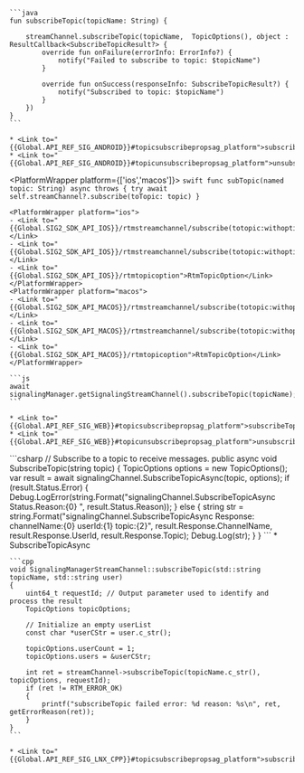 <PlatformWrapper platform='android'>

    ```java
    fun subscribeTopic(topicName: String) {

        streamChannel.subscribeTopic(topicName,  TopicOptions(), object : ResultCallback<SubscribeTopicResult?> {
            override fun onFailure(errorInfo: ErrorInfo?) {
                notify("Failed to subscribe to topic: $topicName")
            }

            override fun onSuccess(responseInfo: SubscribeTopicResult?) {
                notify("Subscribed to topic: $topicName")
            }
        })
    }    
    ```

    * <Link to="{{Global.API_REF_SIG_ANDROID}}#topicsubscribepropsag_platform">subscribeTopic</Link>
    * <Link to="{{Global.API_REF_SIG_ANDROID}}#topicunsubscribepropsag_platform">unsubscribeTopic</Link>

</PlatformWrapper>

<PlatformWrapper platform={['ios','macos']}>
    ```swift
    func subTopic(named topic: String) async throws {
        try await self.streamChannel?.subscribe(toTopic: topic)
    }
    ```

    <PlatformWrapper platform="ios">
    - <Link to="{{Global.SIG2_SDK_API_IOS}}/rtmstreamchannel/subscribe(totopic:withoptions:)">subscribe(toTopic:withOptions:)</Link>
    - <Link to="{{Global.SIG2_SDK_API_IOS}}/rtmstreamchannel/subscribe(totopic:withoptions:completion:)">subscribe(toTopic:withOptions:completion:)</Link>
    - <Link to="{{Global.SIG2_SDK_API_IOS}}/rtmtopicoption">RtmTopicOption</Link>
    </PlatformWrapper>
    <PlatformWrapper platform="macos">
    - <Link to="{{Global.SIG2_SDK_API_MACOS}}/rtmstreamchannel/subscribe(totopic:withoptions:)">subscribe(toTopic:withOptions:)</Link>
    - <Link to="{{Global.SIG2_SDK_API_MACOS}}/rtmstreamchannel/subscribe(totopic:withoptions:completion:)">subscribe(toTopic:withOptions:completion:)</Link>
    - <Link to="{{Global.SIG2_SDK_API_MACOS}}/rtmtopicoption">RtmTopicOption</Link>
    </PlatformWrapper>
</PlatformWrapper>

<PlatformWrapper platform = 'web'>

    ```js
    await signalingManager.getSignalingStreamChannel().subscribeTopic(topicName);
    ```
    
    * <Link to="{{Global.API_REF_SIG_WEB}}#topicsubscribepropsag_platform">subscribeTopic</Link>
    * <Link to="{{Global.API_REF_SIG_WEB}}#topicunsubscribepropsag_platform">unsubscribeTopic</Link>
</PlatformWrapper>
<PlatformWrapper platform='unity'>
    ```csharp
    // Subscribe to a topic to receive messages.
    public async void SubscribeTopic(string topic)
    {
        TopicOptions options = new TopicOptions();
        var result = await signalingChannel.SubscribeTopicAsync(topic, options);
        if (result.Status.Error)
        {
            Debug.LogError(string.Format("signalingChannel.SubscribeTopicAsync Status.Reason:{0} ", result.Status.Reason));
        }
        else
        {
            string str = string.Format("signalingChannel.SubscribeTopicAsync Response: channelName:{0} userId:{1} topic:{2}",
              result.Response.ChannelName, result.Response.UserId, result.Response.Topic);
            Debug.Log(str);
        }
    }
    ```
    * <Link to="{{Global.API_REF_SIG_WEB}}#topicsubscribepropsag_platform">SubscribeTopicAsync</Link>

</PlatformWrapper>
<PlatformWrapper platform='linux-cpp'>

    ```cpp
    void SignalingManagerStreamChannel::subscribeTopic(std::string topicName, std::string user)
    {
        uint64_t requestId; // Output parameter used to identify and process the result
        TopicOptions topicOptions;
        
        // Initialize an empty userList
        const char *userCStr = user.c_str();
        
        topicOptions.userCount = 1;
        topicOptions.users = &userCStr;
               
        int ret = streamChannel->subscribeTopic(topicName.c_str(), topicOptions, requestId);
        if (ret != RTM_ERROR_OK)
        {
            printf("subscribeTopic failed error: %d reason: %s\n", ret, getErrorReason(ret));
        }
    }
    ```
    
    * <Link to="{{Global.API_REF_SIG_LNX_CPP}}#topicsubscribepropsag_platform">subscribeTopic</Link>
</PlatformWrapper>